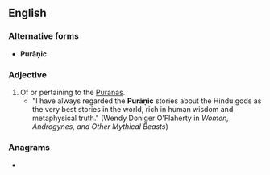 ==English==

===Alternative forms===
* '''Purāṇic'''

===Adjective===
{{en-adj}}

# Of or pertaining to the [[Purana]]s.
#* "I have always regarded the '''Purāṇic''' stories about the Hindu gods as the very best stories in the world, rich in human wisdom and metaphysical truth." (Wendy Doniger O'Flaherty in ''Women, Androgynes, and Other Mythical Beasts'')

===Anagrams===
* {{anagrams|en|cuprian}}